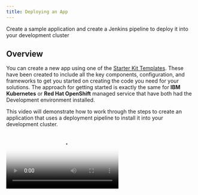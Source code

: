 ```yaml
---
title: Deploying an App
---
```


<PageDescription>

Create a sample application and create a Jenkins pipeline to deploy it into your development cluster

</PageDescription>

## Overview

You can create a new app using one of the [Starter Kit Templates](/starting/overview). These have been created to include all the key components, configuration, and frameworks to get you started on creating the code you need for your solutions. The approach for getting started is exactly the same for **IBM Kubernetes** or **Red Hat OpenShift** managed service that have both had the Development environment installed.

This video will demonstrate how to work through the steps to create an application that uses a deployment pipeline to install it into your development cluster.

<Video src="/videos/deployapp.m4v" type="video/m4v" poster="/images/poster.png"/>

### Log into you Development Cluster from the command line

The Developer Tools Dashboard makes it easy for you to navigate to the tools, including a section that
lists the [Starter Kit Templates](/starterkits/overview).
- Make sure you have installed all [Prerequisites](/admin/pre-reqs) before continuing
- Open a terminal
- log into your Development cluster in a terminal.
- To do so, navigate to your cluster in the _IBM Cloud Console_, click on the **Access** tab and
follow the instructions to login from the command line
- You can test this with the following simple command.

<Accordion>

  <AccordionItem title="OpenShift">

    oc get nodes

  </AccordionItem>

  <AccordionItem title="Kubernetes">

    kubectl get nodes

  </AccordionItem>

</Accordion>

<p></p>
<p></p>
<p></p>
<p></p>

### Open Developer Tools Dashboard

<InlineNotification kind="warning">

  **Warning:** If you are working on a shared education cluster. You need to make it easy to identify your app please suffix the app name with your initials ie. `stockbffnode-mjp` and use the **Git Organisation** you were given access too with your notification email.

</InlineNotification>

- Open a browser and make sure you are logged into [Github](https://github.com)
- Open the [Developer Tools Dashboard](/getting-started/dashboard)
    ```
    igc dashboard
    ```
- Click on **Starter Kits** tab
- Pick one of the templates that is a good architectural fit for your application and the language and framework that you prefer to work with.
    - Click on a Starter Kit Template **Tile** to create your app github repository from the template repository selected.
    - You can also click on the **Git Icon** to browse the source template repository and click on the **Template** to create the template

- Complete the [GitHub create repository from template](https://help.github.com/en/github/creating-cloning-and-archiving-repositories/creating-a-repository-from-a-template) process.

  - **Owner**: Select a validate GitHub organization that you are authorised to create repositories within or the one you were given for the shared cluster education.
  - **Repository name**: Enter a valid name for you repo , github will help with showing a green tick if it is valid

  - **Description**: Describe your app
    ![Template](template.png)
  - Press **Create repository from template**

The new repository will be created in your selected organization.
- Next, clone it to your local machine.
- Click on **Clone or download**
- Copy the clone _SSH link_, and use the `git clone` command to clone it to your developer desktop machine.
    ```base
    git clone git@github.com:mjperrins/stockbffnode.git
    ```
- Change into the cloned directory
    ```
    cd stockbffnode
    ```
- You must rename the app to match your git repo or a that is unique for your solution.
- Edit `package.json` and edit the `name:` field and change it from its template name to your chosen name.
- Save the edits
- Push the changes back to your repository
    ```
    git add .
    git push -m "Update application name"
    ```

### Running Locally

Most developers like to run the code natively in local development environment. To do so, follow the instructions listed in the **README.md** file to run the code locally. You may be required to install a specific runtime like **Java**, **Node**, or **Python**.

<p></p>
<p></p>
<p></p>

### Register the App in a DevOps Pipeline

- You now have the code in a GitHub repository and have cloned it to you local development environment. You can now register the repository with the **Continuous Integration** pipeline technology.

- The default Continuous Integration tool is currently **Jenkins**. [Tekton support is also supported](/guides/continuous-integration-tekton)

- You can use the [IGC CLI](/getting-started/cli) to assist helping register a pipeline with Jenkins

<InlineNotification kind="warning">

  **Warning:** If you are working on a shared education cluster please deploy your app into a unique project/namespace and continue to do this for all other app creation steps. ie. `igc pipeline -n mooc-one-mjp`

  This will isolate your pipelines into its own namespace/project from other developers working on the same cluster.

</InlineNotification>

- Register your repo using the `igc pipeline` command. The CLI will ask for your github userid, it can be found in your github settings. It will ask for you enter your **Github Personal Access Token** and finally your branch.
    - **Username**: Enter your GitHub user id
    - **Password**: Paste your github personal access token
    - **Branch**: Press enter for the default git branch or type in another branch you want to register
    ```bash
    $ igc pipeline -n dev
    Project git repo: https://github.com/mjperrins/stockbffnode.git
    ? Provide the username: mperrins
    ? Please provide your password/personal access token: [hidden]
    ? Please provide the branch the pipeline should use: master
    Creating secret with git credentials
    Registering pipeline
    Creating git webhook
    ```

- The pipeline will be registered in your development cluster.

### View your application pipeline

Expand the section below depending on which type of development cluster you registered your application with.

<Tabs>
<Tab label="OpenShift">

- Open the OpenShift Web Console from the Developer Cluster instance

![OpenShift](openshiftconsole.png)

- From the top menu switch to the **Application Console**
- Select _dev_ project/namespace or you personal namespace that was used on the creation
- Select left menu *Builds*->*Pipelines*
- You will see your application dev ops pipeline now starting to build and once completed will look like the image below
- To trigger another build

![OpenShift](ospipeline.png)

</Tab>
<Tab label="Kubernetes">

- Retrieve you Jenkins userid and password using `igc credentials`
- Open your Tools Dashboard use this command `igc dashboard` in your terminal.
- Select the Jenkins tool to open the Jenkins Instance.
- Log in with the userid and password retrieved earlier.
- Click on your app pipeline and click **Build Now**
- Wait for the pipeline stages to start building.
- Once the stages have completed you will see a view similar to the one below.

![Jenkins Pipeline](pipeline.png)

</Tab>
</Tabs>

<p></p>
<p></p>
<p></p>

### Access running application

Once the pipeline has completed successfully, the app will be deployed into the `dev` namespace or the namespace you used when registering the pipeline.

- To validate the app is running follow these steps.

- To access the app, retrieve the app ingress endpoint using commands below in your terminal, remember to use the namespace you supplied when registering the application.
    ```bash
    igc ingress -n dev
    ```
  
  You will see a list of apps displayed with their ingress URLs for the application.
    ```bash
    Host(s):
    [
      'https://stockbffnode-dev.showcase-dev-iks-cluster.us-south.containers.appdomain.cloud'
    ]

- Open this ingress URL in your browser and validate the application is working as expected


## Where is your application deployed ?

- The build pipeline has

<Tabs>
<Tab label="OpenShift">
</Tab>

<Tab label="Kubernetes">

</Tab>
</Tabs>

- If you have reached this point, we recommend you repeat the process a few more times using different templates and explore you environment to get familiar with it.

<InlineNotification kind="success">

**Success:** You will now have your application running inside your development cluster.

</InlineNotification>

- This completes the deployment of your app.

### Complete the setup

<InlineNotification kind="warning">

  **Note:** If you are working on a shared education cluster the following steps will have already been completed. You can read the documentation for reference.

</InlineNotification>

You now have a running application that is being built and deployed into your development cluster.
The next step is to prepare for Continuous Delivery, Code Analysis, and Artifact Management.

To enable this, follow these instructions to complete the setup of the **ArgoCD** and **Artifactory**:

<AnchorLinks small>
  <AnchorLink to="../../getting-started/argocd-setup">ArgoCD Setup</AnchorLink>
  <AnchorLink to="../../getting-started/artifactory-setup">Artifactory Setup</AnchorLink>
</AnchorLinks>

## Guides

For more detailed instructions of how to enable to the full developer lifecycle read through the **Guides** section.

<AnchorLinks small>
  <AnchorLink to="../../guides/overview">Guides</AnchorLink>
  <AnchorLink to="../../starterkits/overview">Starter Kit Templates</AnchorLink>
</AnchorLinks>
